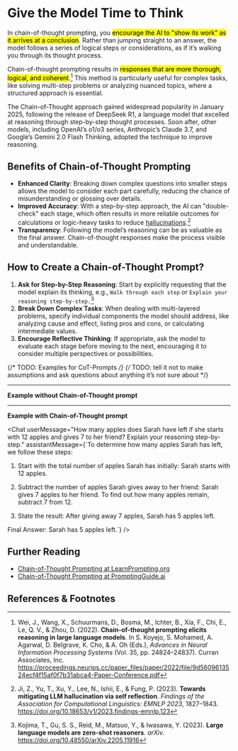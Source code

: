 
# Give the Model Time to Think

In chain-of-thought prompting, you <mark>encourage the AI to "show its work" as it arrives at a conclusion</mark>. Rather than jumping straight to an answer, the model follows a series of logical steps or considerations, as if it’s walking you through its thought process.

Chain-of-thought prompting results in <mark>responses that are more thorough, logical, and coherent</mark>.[^Wei2022Chainofthought] This method is particularly useful for complex tasks, like solving multi-step problems or analyzing nuanced topics, where a structured approach is essential.

<Callout type="warning" emoji="️⏰">
  The Chain-of-Thought approach gained widespread popularity in January 2025, following the release of DeepSeek R1, a language model that excelled at reasoning through step-by-step thought processes. Soon after, other models, including OpenAI’s o1/o3 series, Anthropic’s Claude 3.7, and Google’s Gemini 2.0 Flash Thinking, adopted the technique to improve reasoning.
</Callout>

## Benefits of Chain-of-Thought Prompting

- **Enhanced Clarity**: Breaking down complex questions into smaller steps allows the model to consider each part carefully, reducing the chance of misunderstanding or glossing over details.
- **Improved Accuracy**: With a step-by-step approach, the AI can "double-check" each stage, which often results in more reliable outcomes for calculations or logic-heavy tasks to reduce [hallucinations](/genai/limitations#hallucinations).[^Ji2023Mitigating]
- **Transparency**: Following the model’s reasoning can be as valuable as the final answer. Chain-of-thought responses make the process visible and understandable.

## How to Create a Chain-of-Thought Prompt?

1. **Ask for Step-by-Step Reasoning**: Start by explicitly requesting that the model explain its thinking, e.g., `Walk through each step` or `Explain your reasoning step-by-step.`[^Kojima2023Large]
2. **Break Down Complex Tasks**: When dealing with multi-layered problems, specify individual components the model should address, like analyzing cause and effect, listing pros and cons, or calculating intermediate values.
3. **Encourage Reflective Thinking**: If appropriate, ask the model to evaluate each stage before moving to the next, encouraging it to consider multiple perspectives or possibilities.

{/* TODO: Examples for CoT-Prompts */}
{/* TODO: tell it not to make assumptions and ask questions about anything it’s not sure about */}

---

**Example without Chain-of-Thought prompt**

<Chat 
    userMessage="How many apples does Sarah have left if she starts with 12 apples and gives 7 to her friend?"
    assistantMessage="If Sarah starts with 12 apples and gives 7 apples to her friend, she has 5 apples left. 🍎"
/>

---

**Example with Chain-of-Thought prompt**

<Chat 
    userMessage="How many apples does Sarah have left if she starts with 12 apples and gives 7 to her friend? Explain your reasoning step-by-step."
    assistantMessage={`To determine how many apples Sarah has left, we follow these steps:

1. Start with the total number of apples Sarah has initially: Sarah starts with 12 apples.

2. Subtract the number of apples Sarah gives away to her friend: Sarah gives 7 apples to her friend. To find out how many apples remain, subtract 7 from 12.

3. State the result: After giving away 7 apples, Sarah has 5 apples left.

Final Answer: Sarah has 5 apples left.`}
/>

## Further Reading

- [Chain-of-Thought Prompting at LearnPrompting.org](https://learnprompting.org/docs/intermediate/chain_of_thought)
- [Chain-of-Thought Prompting at PromptingGuide.ai](https://www.promptingguide.ai/techniques/cot)

## References & Footnotes

[^Ji2023Mitigating]: Ji, Z., Yu, T., Xu, Y., Lee, N., Ishii, E., & Fung, P. (2023). **Towards mitigating LLM hallucination via self reflection**. *Findings of the Association for Computational Linguistics: EMNLP 2023*, 1827–1843. https://doi.org/10.18653/v1/2023.findings-emnlp.123

[^Kojima2023Large]: Kojima, T., Gu, S. S., Reid, M., Matsuo, Y., & Iwasawa, Y. (2023). **Large language models are zero-shot reasoners**. *arXiv*. https://doi.org/10.48550/arXiv.2205.11916

[^Wei2022Chainofthought]: Wei, J., Wang, X., Schuurmans, D., Bosma, M., Ichter, B., Xia, F., Chi, E., Le, Q. V., & Zhou, D. (2022). **Chain-of-thought prompting elicits reasoning in large language models**. In S. Koyejo, S. Mohamed, A. Agarwal, D. Belgrave, K. Cho, & A. Oh (Eds.), *Advances in Neural Information Processing Systems* (Vol. 35, pp. 24824–24837). Curran Associates, Inc. https://proceedings.neurips.cc/paper_files/paper/2022/file/9d5609613524ecf4f15af0f7b31abca4-Paper-Conference.pdf

